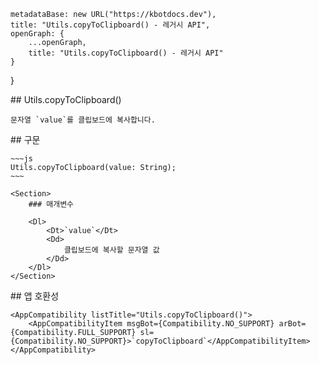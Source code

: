 
    metadataBase: new URL("https://kbotdocs.dev"),
    title: "Utils.copyToClipboard() - 레거시 API",
    openGraph: {
        ...openGraph,
        title: "Utils.copyToClipboard() - 레거시 API"
    }
}

<Section>
    ## Utils.copyToClipboard()

    문자열 `value`를 클립보드에 복사합니다.
</Section>
<Section>
    ## 구문

    ~~~js
    Utils.copyToClipboard(value: String);
    ~~~

    <Section>
        ### 매개변수

        <Dl>
            <Dt>`value`</Dt>
            <Dd>
                클립보드에 복사할 문자열 값
            </Dd>
        </Dl>
    </Section>
</Section>
<Section>
    ## 앱 호환성

    <AppCompatibility listTitle="Utils.copyToClipboard()">
        <AppCompatibilityItem msgBot={Compatibility.NO_SUPPORT} arBot={Compatibility.FULL_SUPPORT} sl={Compatibility.NO_SUPPORT}>`copyToClipboard`</AppCompatibilityItem>
    </AppCompatibility>
</Section>